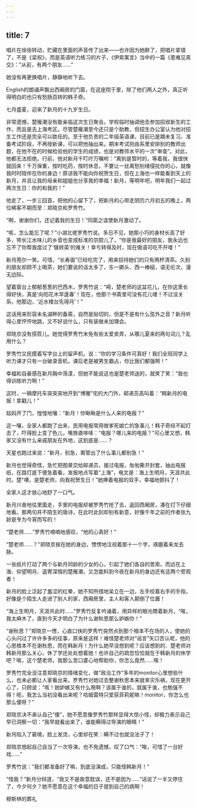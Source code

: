 ```yaml
---
---
---
```

title: 7
---



唱片在徐徐转动，贮藏在里面的声音传了出来——也许因为她醉了，把唱片拿错了，不是《梁祝》，而是英语听力练习的片子，《伊索寓言》当中的一篇《患难见真交》：“从前，有两个朋友……”

她没有再更换唱片，静静地听下去。

English的朗诵声飘出西厢房的门窗，在这座院于里，除了他们两人之外，真正听得明白的也只有愁肠百转的韩子奇。

七月盛夏，迎来了新月的十九岁生日。

非常遗憾，楚雁潮没有能亲临这次生日聚会。学校临时抽调他去参加招收新生的工作，而且是去上海考区。尽管楚雁潮至今还只是个助教，但招生办公室认为他对招生工作还是完全可以胜任的。至于他负责的二年级英语课，目前已是期未复习、准备考试阶段，不再授新课，可以把他抽出来。期末考试则由系里安排别的教师出题，在他不在的时候检验他的学生的成绩，也是对教师水平的一次“审查”。对此，他都无法拒绝。行前，他对新月千叮咛万嘱咐：“离别是暂时的，等着我，我很快就回来！千万保重，按时吃药，按时休息，不要让一丝离愁别绪侵扰你的心，就像我时时陪伴在你的身边！原谅我不能向你祝贺生日，但在上海也一样能看到天上的新月，并且让我的母亲和姐姐也分享我的幸福！新月，等明年吧，明年我们一起过两次生日：你的和我的！”

他走了，一步三回首，把他的心留下了，把新月的心带走阴历六月初五的晚上，两位稀客不期而至：郑晓京和罗秀竹。

“啊，谢谢你们，还记着我的生日！”同窗之谊使新月激动了。

“咳，怎么能忘了呢？”小湖北佬罗秀竹说。多日不见，她那小巧的身材长高了好多，带长江水味儿的乡音也变成标准的京腔儿了，“你是我最好的朋友，我永远也忘不了你帮我度过了‘俄转英’的难关！幸亏转得及时，现在俄语可吃不开喽！”

新月莞尔一笑。可惜，“长寿面”已经吃完了，用来招待她们的只有两杯清茶。久别的朋友却顾不上喝茶，她们要说的话太多了，东一鎯头、西一棒槌，语无伦次，漫无边际。

望着窗台上郁郁葱葱的巴西木，罗秀竹说：“嗬，楚老师的这盆花儿，在你这里长得好快，真是‘向阳花木早逢春’！现在，他那个书斋里可没有花儿喽！不过没关系，他那边，‘近水楼台先得月’！”

这话用来形容未名湖畔的备斋，自然是贴切的，但是不是有什么弦外之音？新月听得心里怦怦地跳，又不好说什么，只有装做未加理会。

郑晓京没有搭茬儿。她觉得罗秀竹未免有些太爱卖弄，从哪儿夏来的两句词儿？乱用什么？

罗秀竹又抚摸着写字台上的留声机，说：“你的学习条件可真好！我们全班同学上听力课才只有一台破录音机，课后老是被男生霸占，你比我们都强啊！”

幸福和自豪感在新月胸中荡漾，但她不能说这也是楚老师送的，就笑了笑：“我也得训练听力啊！”

这时，一辆摩托车突突突地开到“博雅”宅的大门外，邮递员高叫着：“韩新月的电报！拿戳儿！”

姑妈开了门，惶惶地嚷：“新月！你瞅瞅是什么人来的电报？”

这一嚷，全家人都跑了出来，民用电报常用做爹死娘亡的急事儿！韩子奇经不起打击了，吓得脸上变了色儿，嘴唇直哆嗦：“电报？哪儿来的电报？”可心里又想，韩家又没有什么亲戚朋友在外地，这到底是……？

天星也跑过来说：“新月，别急，甭管出了什么事儿都别急！”

新月也觉得奇怪，急忙把图章交给邮递员，接过电报，匆匆撕开封套，抽出电报纸，在路灯底下便急着看，发报地点写着“上海”，电文是：海上生明月，天涯共此时。楚“噢，是楚老师，向我祝贺生日！”她捧着电报的双手，幸福地颤抖了！

全家人这才放心地舒了一口气。

新月兴奋地往里面走，手里的电报却被罗秀竹抢了去，返回西厢房，凑在灯下仔细地看。那两句并不陌生的唐诗，在此时此刻却别有新意，好像千年之前的作者张九龄是专为今宵而写的！

“楚老师……”罗秀竹喃喃地感叹，“他的心真好！”

“楚老师……？”郑晓京挨在她的身边，愣愣地注视着那十一个字，琢磨着来龙去脉。

一张纸片打动了两个与新月同龄的少女的心，引起了她们各自的思索。而远在上海、仰望明月、遥寄深情的楚雁潮，又怎能料到今夜在新月的身边还有这两个旁观者！

新月的脸上泛起了羞涩的红晕，她不知所措地呆立在一边，左手绞着右手的手指，好像是个陌生人走进了别人的家，西厢房里，主人和客人颠倒了位置！

“海上生明月，天涯共此时……”罗秀竹反复吟诵着，用异样的眼光瞟着新月，“唉，我太麻木了，直到今天才明白了为什么谢秋思那么妒嫉你！”

“谢秋思？”郑晓京一愣，心直口快的罗秀竹突然点到那个根本不在场的人，使她的心头闪过了许许多多的往事，原来是这样！难怪楚老师对“谣言”矢口否认呢，他的心思根本不在谢秋思，而在韩新月！为什么她早没想到呢？应该想到的．楚老师对韩新月那么关心，休了学还处处想着她！也许自己的疏忽恰恰就在于韩新月的休学吧？唉，这个楚老师，我那么苦口婆心地帮助你，你怎么竟然……唉！

罗秀竹完全没注意郑晓京的情绪变化，做“政治工作”多年的monitor心里想些什么，也未必都让人家看出来。罗秀竹对她过去整谢秋思本来就幸灾乐祸，现在更开心了，只顾说：“咳！她妒嫉又有什么用啊？该属于谁的，就属于谁，也勉强不得！呃，我怎么当初没看出来呢？哈姆雷特只爱获菲莉妮嘛！monitor，你怎么也那么傻呀？”

郑晓京决不承认自己“傻”，她不愿意像罗秀竹那样显得大惊小怪，却极力表示自己早已洞察一切：“我早就看出来了，谁能瞒得过导演的眼睛！”

新月陷入了窘境，脸上发烫，心里却在笑：瞒不过也就没法子了！

郑晓京想起自己自当了一次导演，也不免遗憾，叹了口气：“唉，可惜了一台好戏……”

罗秀竹说：“我们都准备好了嘛，到底没演成，只能怪韩新月！”

“怪我？”新月分辩道，“我又不是故意耽误，还不是因为……”话说了一半又停住了，今夕何夕？她不愿意在这个幸福的日子提到自己的病啊！

穆斯林的葬礼